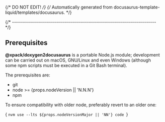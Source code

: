 {/* DO NOT EDIT! */}
{/* Automatically generated from docusaurus-template-liquid/templates/docusaurus. */}


{/* ------------------------------------------------------------------------ */}

## Prerequisites

**@xpack/doxygen2docusaurus** is
a portable Node.js module;
development can be
carried out on macOS, GNU/Linux and even Windows (although some npm scripts
must be executed in a Git Bash terminal).

The prerequisites are:

- git
- node >= {props.nodeVersion || 'N.N.N'}
- npm


To ensure compatibility with older node, preferably revert to an older one:

<CodeBlock language="console"> {
`nvm use --lts ${props.nodeVersionMajor || 'NN'}
code
`} </CodeBlock>
